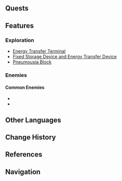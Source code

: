 {{Location Infobox
|image        = <gallery>
Institute of Clockwork Applications.png|In-game
Point of Interest Institute of Clockwork Applications Map Location.png|Map
</gallery>
|type         = Point of Interest
|region       = Fontaine
|area         = Fontaine Research Institute of Kinetic Energy Engineering Region
|subarea      = 
}}
{{Location Intro|description=<p>{{If Self|Institute of Clockwork Applications|It|The Institute of Clockwork Applications}} used to be the worksite of the [[Fontaine Research Institute|Institute]] researcher [[Butor]], a leading expert in clockwork machines. It was abandoned after his group disbanded.<ref>{{Ref/Quest|Go to the Institute of Clockwork Applications and retrieve the Anchor}}</ref></p>}}

<!--
==Points of Interest==
{{Locations by Category Table|type=Points of Interest}}
-->
==Quests==
{{Quests by Category List|Institute of Clockwork Applications Quests|heo=1}}

==Features==
<!--
===Domains===
{{Domains by Category Gallery}}
-->
===Exploration===
* [[Energy Transfer Terminal]]
* [[Fixed Storage Device and Energy Transfer Device]]
* [[Pneumousia Block]]

===Enemies===
<!--
====Normal Bosses====

====Elite Enemies====
* {{Enemy|}}
-->
====Common Enemies====
* {{Enemy|Area Alert Mek - Ousia}}
* {{Enemy|Assault Specialist Mek - Pneuma}}
<!--
===Local Specialties===
* {{Item|}}

===Interactables===

==Puzzles==
===Puzzle Name===

==NPCs==
*

===Vendors===
*
--><!--
==Descriptions==
{{Description|}}
--><!--
==Soundtracks==
{{Soundtracks by Category Table|{{subst:#titleparts:{{subst:PAGENAME}}}} Soundtracks|header={{subst:#titleparts:{{subst:PAGENAME}}}}}}

==Lore==

==Gallery==
<gallery>

</gallery>

==Video Guides==
{{EVT
|video   = 
|caption = 
}}
-->
==Other Languages==
{{Other Languages
|en      = Institute of Clockwork Applications
|zhs     = 发条应用研究院
|zhs_rm  = 
|zht     = 發條應用研究院
|zht_rm  = 
|zh_tl   = 
|ja      = クロックワーク応用研究院
|ja_rm   = Kurokkuwaaku Ouyouken'in
|ja_tl   = 
|ko      = 태엽 응용 연구원
|ko_tl   = 
|es      = Escuela de Mecánica Aplicada
|es_tl   = School of Applied Mechanics
|fr      = École des applications horlogoïdes
|fr_tl   = School of {{Lex|Clockwork|fr}} Applications
|ru      = Институт прикладного использования механизмов
|ru_tl   = 
|th      = สถาบันวิจัยเครื่องลานประยุกต์
|th_rm   = 
|th_tl   = 
|vi      = Viện Ứng Dụng Dây Cót
|vi_tl   = 
|de      = Forschungszentrum für angewandte Uhrwerktechnik
|de_tl   = 
|id      = Institut Aplikasi Roda Gigi
|id_tl   = 
|pt      = Escola de Aplicações Mecânicas
|pt_tl   = 
|tr      = <!--Kurmalı Cihazlar Enstitüsüne gir. / Kurmalı Cihazlar Enstitüsü-->
|tr_tl   = 
|it      = Istituto di applicazioni meccaniche
|it_tl   = Institute of Mechanical Applications
}}

==Change History==
{{Change History|4.1}}

==References==
{{Reflist}}

==Navigation==
{{PoI Navbox|Fontaine}}